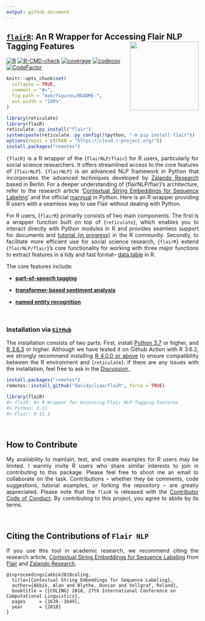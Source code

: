 ```yaml
---
output: github_document
---
```


## <u>`flairR`</u>: An R Wrapper for Accessing Flair NLP Tagging Features <img src="man/figures/logo.png" align="right" width="180"/>

[![R](https://github.com/davidycliao/flaiR/actions/workflows/r_macos.yml/badge.svg)](https://github.com/davidycliao/flaiR/actions/workflows/r_macos.yml)
[![R-CMD-check](https://github.com/davidycliao/flaiR/actions/workflows/r.yml/badge.svg)](https://github.com/davidycliao/flaiR/actions/workflows/r.yml)
[![coverage](https://github.com/davidycliao/flaiR/actions/workflows/test-coverage.yaml/badge.svg)](https://github.com/davidycliao/flaiR/actions/workflows/test-coverage.yaml)
[![codecov](https://codecov.io/gh/davidycliao/flaiR/graph/badge.svg?token=CPIBIB6L78)](https://codecov.io/gh/davidycliao/flaiR)
[![CodeFactor](https://www.codefactor.io/repository/github/davidycliao/flair/badge)](https://www.codefactor.io/repository/github/davidycliao/flair)

<!-- README.md is generated from README.Rmd. Please edit that file -->


```r
knitr::opts_chunk$set(
  collapse = TRUE,
  comment = "#>",
  fig.path = "man/figures/README-",
  out.width = "100%"
)
```

```r
library(reticulate)
library(flaiR)
reticulate::py_install("flair")
system(paste(reticulate::py_config()$python, "-m pip install flair"))
options(repos = c(CRAN = "https://cloud.r-project.org/"))
install.packages("remotes")
```

<div style="text-align: justify">

`{flaiR}` is a R wrapper of the {`flairNLP/flair`} for R users, particularly for social science researchers. It offers streamlined access to the core features of {`flairNLP`}. `{flairNLP}` is an advanced NLP framework in Python that incorporates the advanced techniques developed by [Zalando Research](https://engineering.zalando.com/posts/2018/11/zalando-research-releases-flair.html) based in Berlin. For a deeper understanding of {flairNLP/flair}’s architecture, refer to the research article ‘[Contextual String Embeddings for Sequence Labeling](https://aclanthology.org/C18-1139.pdf)’ and the official [mannual](https://flairnlp.github.io) in Python. Here is an R wrapper providing R users with a seamless way to use Flair without dealing with Python.

For R users, {`flairR`} primarily consists of two main components. The first is a wrapper function built on top of {`reticulate`}, which enables you to interact directly with Python modules in R and provides seamless support for documents and [tutorial (in progress)](https://davidycliao.github.io/flaiR/articles/tutorial.html) in the R community. Secondly, to facilitate more efficient use for social science research, {`flairR`} extend {`flairNLP/flair`}'s core functionality for working with three major functions to extract features in a tidy and fast format-- [data.table](https://cran.r-project.org/web/packages/data.table/index.html) in R. 

The core features include: 

- [**part-of-speech tagging**](https://davidycliao.github.io/flaiR/articles/get_pos.html)

- [**transformer-based sentiment analysis**](https://davidycliao.github.io/flaiR/articles/get_entities.html)

- [**named entity recognition**](https://davidycliao.github.io/flaiR/articles/get_sentiments.html)


</div>

<br>


### Installation via  <u>__`GitHub`__</u>

<div style="text-align: justify">

The installation consists of two parts: First, install [Python 3.7](https://www.python.org/downloads/) or higher, and [R 3.6.3](https://www.r-project.org) or higher. Although we have tested it on Github Action with R 3.6.2, we strongly recommend installing [R 4.0.0 or above](https://github.com/davidycliao/flaiR/actions/runs/6416611291) to ensure compatibility between the R environment and {`reticulate`}. If there are any issues with the installation, feel free to ask in the <u>[Discussion](https://github.com/davidycliao/flaiR/discussions) </u>.

</div>

```r
install.packages("remotes")
remotes::install_github("davidycliao/flaiR", force = TRUE)
```

```r
library(flaiR)
#> flaiR: An R Wrapper for Accessing Flair NLP Tagging Features      
#> Python: 3.11                                           
#> Flair: 0.12.2  
```


<br>



## How to Contribute


<div style="text-align: justify">

My availability to maintain, test, and create examples for R users may be limited. I warmly invite R users who share similar interests to join in contributing to this package. Please feel free to shoot me an email to collaborate on the task. Contributions – whether they be comments, code suggestions, tutorial examples, or forking the repository – are greatly appreciated. Please note that the `flaiR` is released with the [Contributor Code of Conduct](https://github.com/davidycliao/flaiR/blob/master/CONDUCT.md). By contributing to this project, you agree to abide by its terms. 
</div>

<br>


## Citing the Contributions of `Flair NLP`

<div style="text-align: justify">

If you use this tool in academic research, we recommend citing the
research article, [Contextual String Embeddings for Sequence
Labeling](https://aclanthology.org/C18-1139.pdf) from [Flair](https://flairnlp.github.io)  and [Zalando Research](https://engineering.zalando.com/posts/2018/11/zalando-research-releases-flair.html).

</div>

    @inproceedings{akbik2018coling,
      title={Contextual String Embeddings for Sequence Labeling},
      author={Akbik, Alan and Blythe, Duncan and Vollgraf, Roland},
      booktitle = {{COLING} 2018, 27th International Conference on Computational Linguistics},
      pages     = {1638--1649},
      year      = {2018}
    }
